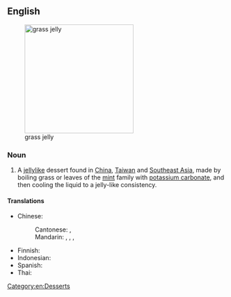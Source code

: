 ==English==
{{wikipedia}}
[[File:GrassJellyBlocks.jpg|250px|thumb|right|grass jelly]]

===Noun===
{{en-noun|-}}

# A [[jellylike]] dessert found in [[China]], [[Taiwan]] and [[Southeast Asia]], made by boiling grass or leaves of the [[mint]] family with [[potassium carbonate]], and then cooling the liquid to a jelly-like consistency.

====Translations====
{{trans-top|jellylike dessert}}
* Chinese:
*: Cantonese: {{t|yue|涼粉|sc=Hani}}, {{t|yue|凉粉|tr=loeng4 fan2|sc=Hani}}
*: Mandarin: {{t+|zh|涼粉|sc=Hani}}, {{t+|zh|凉粉|tr=liángfěn(r)|sc=Hani}}, {{qualifier|Taiwan}} {{t|cmn|燒仙草|sc=Hani}}, {{t|cmn|烧仙草|tr=shāoxiāncǎo|sc=Hani}}
{{trans-mid}}
* Finnish: {{t|fi|ruohohyytelö}}
* Indonesian: {{t+|id|cincau}}
* Spanish: {{t|es|jalea de hierba|f}}
* Thai: {{t|th|เฉาก๊วย}}
{{trans-bottom}}

[[Category:en:Desserts]]